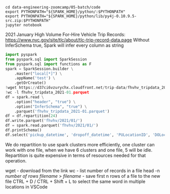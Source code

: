 ```code terminal
cd data-engineering-zoomcamp/05-batch/code
export PYTHONPATH="${SPARK_HOME}/python/:$PYTHONPATH"
export PYTHONPATH="${SPARK_HOME}/python/lib/py4j-0.10.9.5-src.zip:$PYTHONPATH"
jupyter notebook
```

2021 January High Volume For-Hire Vehicle Trip Records: https://www.nyc.gov/site/tlc/about/tlc-trip-record-data.page
Without InferSchema true, Spark will infer every column as string

```python 04_pyspark.ipynb
import pyspark
from pyspark.sql import SparkSession
from pyspark.sql import functions as F
spark = SparkSession.builder \
    .master("local[*]") \
    .appName('test') \
    .getOrCreate()
!wget https://d37ci6vzurychx.cloudfront.net/trip-data/fhvhv_tripdata_2021-01.parquet
!wc -l fhvhv_tripdata_2021-01.parquet
df = spark.read \
    .option("header", "true") \
    .option("InferSchema", "true") \
    .parquet('fhvhv_tripdata_2021-01.parquet')
df = df.repartition(24)
df.write.parquet('fhvhv/2021/01/')
df = spark.read.parquet('fhvhv/2021/01/')
df.printSchema()
df.select('pickup_datetime', 'dropoff_datetime', 'PULocationID', 'DOLocationID').filter(df.hvfhs_license_num == 'HV0003').show()
```

We do repartition to use spark clusters more efficiently, one cluster can work with one file, when we have 6 clusters and one file, 5 will be idle.
Repartition is quite expensive in terms of resources needed for that operation.

wget - download from the link
wc - list number of records in a file
head -n *number of rows* *filename* > *filename* - save first n rows of a file to the new file
CTRL + D / CTRL + Shift + L to select the same word in multiple locations in VSCode

